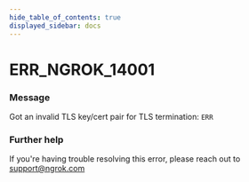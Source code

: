 ```yaml
---
hide_table_of_contents: true
displayed_sidebar: docs
---
```



# ERR_NGROK_14001

### Message

Got an invalid TLS key/cert pair for TLS termination: `ERR`

### Further help

If you're having trouble resolving this error, please reach out to [support@ngrok.com](mailto:support@ngrok.com?subject=Help%20with%20ERR_NGROK_14001)

<ErrorDetails error="err_ngrok_14001" />
